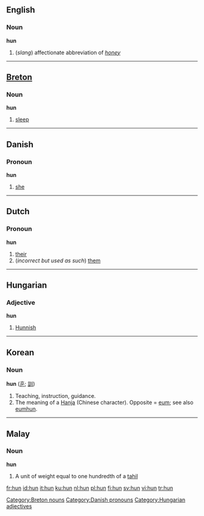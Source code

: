 {{see|Hun|hûn|hūn|hún|hùn}}
==English==

===Noun===
'''hun'''

# (''slang'') affectionate abbreviation of ''[[honey]]''

----

==[[Breton]]==

===Noun===
'''hun'''

# [[sleep]]

[[Category:Breton nouns]]

----

==Danish==

===Pronoun===
'''hun'''

# [[she]]

[[Category:Danish pronouns]]

----

==Dutch==

===Pronoun===
'''hun'''

# [[their]]
# (''incorrect but used as such'') [[them]]

----

==Hungarian==

===Adjective===
'''hun'''

# [[Hunnish]]

[[Category:Hungarian adjectives]]

----

==Korean==

===Noun===
'''hun''' ([[훈]]; [[訓]])
# Teaching, instruction, guidance.
# The meaning of a [[Hanja]] (Chinese character). Opposite = [[eum]]; see also [[eumhun]].

----

==Malay==

===Noun===
'''hun'''

# A unit of weight equal to one hundredth of a [[tahil]]

[[fr:hun]]
[[id:hun]]
[[it:hun]]
[[ku:hun]]
[[nl:hun]]
[[pl:hun]]
[[fi:hun]]
[[sv:hun]]
[[vi:hun]]
[[tr:hun]]